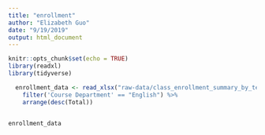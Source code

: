```yaml
---
title: "enrollment"
author: "Elizabeth Guo"
date: "9/19/2019"
output: html_document
---
```


```r
knitr::opts_chunk$set(echo = TRUE)
library(readxl)
library(tidyverse)
```

```r
  enrollment_data <- read_xlsx("raw-data/class_enrollment_summary_by_term_9.19.19.xlsx", skip = 3) %>% 
    filter('Course Department' == "English") %>% 
    arrange(desc(Total))
    
```

```r
enrollment_data
```


